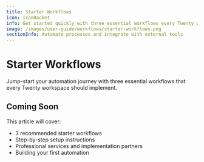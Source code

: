 ```yaml
---
title: Starter Workflows
icon: IconRocket
info: Get started quickly with three essential workflows every Twenty workspace should have.
image: /images/user-guide/workflows/starter-workflows.png
sectionInfo: Automate processes and integrate with external tools
---
```


# Starter Workflows

Jump-start your automation journey with three essential workflows that every Twenty workspace should implement.

## Coming Soon

This article will cover:
- 3 recommended starter workflows
- Step-by-step setup instructions
- Professional services and implementation partners
- Building your first automation

<ArticleEditContent></ArticleEditContent>
